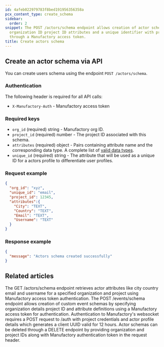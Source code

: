 ```yaml
---
id: 4afeb022979783f8bed191956356358a
pcx_content_type: create_schema
sidebar:
  order: 2
snippet: The POST /actors/schema endpoint allows creation of actor schemas by specifying
  organization ID project ID attributes and a unique identifier with proper authentication
  through a Manufactory access token.
title: Create actors schema
---
```


## Create an actor schema via API

You can create users schema using the endpoint `POST /actors/schema`.

### Authentication

The following header is required for all API calls:
- `X-Manufactory-Auth` - Manufactory access token

### Required keys

- `org_id` (required) string - Manufactory org ID.
- `project_id` (required) number - The project ID associated with this schema.
- `attributes` (required) object - Pairs containing attribute name and the corresponding data type. A complete list of [valid data types](/products/manufactory/data-types/).
- `unique_id` (required) string - The attribute that will be used as a unique ID for a actors profile to differentiate user profiles.

### Request example
```json
{
  "org_id": "xyz",
  "unique_id": "email",
  "project_id": 12345,
  "attributes":{
    "City": "TEXT",
    "Country": "TEXT",
    "Email": "TEXT",
    "Username": "TEXT"
  }
}
```

### Response example

```json
{
  "message": "Actors schema created successfully"
}
```


## Related articles
<CardGrid>
<LinkTitleCard header="<b>Actors > Get actors schema</b>" href="/products/manufactory/actors/get_schema/" > The GET /actors/schema endpoint retrieves actor attributes like city country email and username for a specified organization and project using Manufactory access token authentication. </LinkTitleCard>
<LinkTitleCard header="<b>Events > Create events schema</b>" href="/products/manufactory/events/create_schema/" > The POST /events/schema endpoint allows creation of custom event schemas by specifying organization details project ID and attribute definitions using a Manufactory access token for authentication. </LinkTitleCard>
<LinkTitleCard header="<b>Websocket > Authentication for the web socket collector</b>" href="/products/manufactory/collector/websocket/auth/" > Authentication to Manufactory's websocket requires a POST request to /auth with project credentials and actor profile details which generates a client UUID valid for 12 hours. </LinkTitleCard>
<LinkTitleCard header="<b>Actors > Delete actors schema</b>" href="/products/manufactory/actors/delete_schema/" > Actor schemas can be deleted through a DELETE endpoint by providing organization and project IDs along with Manufactory authentication token in the request header. </LinkTitleCard>
</CardGrid>
